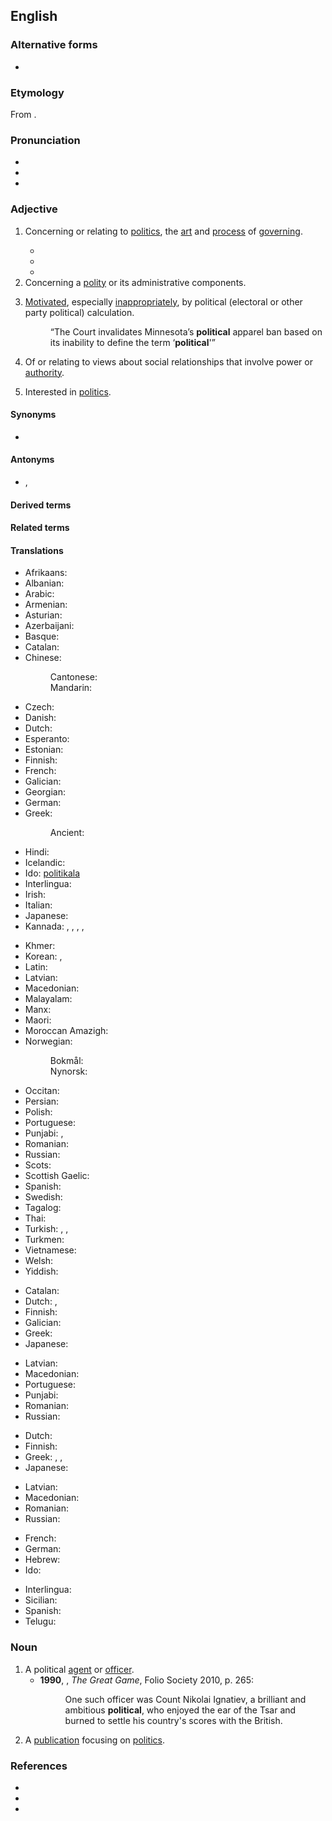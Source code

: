 ==English==

===Alternative forms===
* {{l|en|politicall}} {{qualifier|obsolete}}

===Etymology===
From {{etyl|la|en}} {{m|la|politicus}} {{suffix|en||al}}.

===Pronunciation===
* {{IPA|en|/pəˈlɪtɪkəl/}}
* {{audio|en|en-us-political.ogg|Audio (US)}}
* {{hyphenation|en|po|lit|i|cal}}

===Adjective===
{{en-adj}}

# Concerning or relating to [[politics]], the [[art]] and [[process]] of [[governing]].
#: {{ux|en|'''Political''' principles are rarely absolute, as '''political''' logic holds an imperfect result by compromise is better than a theoretically perfect abstention from the political process in the opposition.}}
#* {{RQ:Birmingham Gossamer|chapter=I|passage=As a '''political''' system democracy seems to me extraordinarily foolish, but I would not go out of my way to protest against it. My servant is, so far as I am concerned, welcome to as many votes as he can get. I would very gladly make mine over to him if I could.}}
#* {{quote-journal|en|date=2012-01
|author=Philip E. Mirowski|volume=100|issue=1|page=87|magazine={{w|American Scientist}}
|title=[http://www.americanscientist.org/bookshelf/pub/harms-to-health-from-the-pursuit-of-profits Harms to Health from the Pursuit of Profits]
|passage=In an era when '''political''' leaders promise deliverance from decline through America’s purported preeminence in scientific research, the news that science is in deep trouble in the United States has been as unwelcome as a diagnosis of leukemia following the loss of health insurance.}}
#* {{quote-journal|en|date=November 7, 2012|author=Matt Bai|title=Winning a Second Term, Obama Will Confront Familiar Headwinds|work=New York Times|url=http://www.nytimes.com/2012/11/07/us/politics/in-president-obamas-second-term-familiar-challenges.html?pagewanted=all&_r=0
|passage=That brief moment after the election four years ago, when many Americans thought Mr. Obama’s election would presage a new, less fractious '''political''' era, now seems very much a thing of the past.}}
# Concerning a [[polity]] or its administrative components.
#: {{ux|en|Good '''political''' staff is hard to find, they may neither be ambitious and corrupted by power nor tempted by private sector careers.}}
# {{lb|en|pejorative}} [[motivate|Motivated]], especially [[inappropriately]], by political (electoral or other party political) calculation.
#: “The Court invalidates Minnesota’s '''political''' apparel ban based on its inability to define the term ‘'''political''''”
# Of or relating to views about social relationships that involve power or [[authority]].
# {{lb|en|of a person}} Interested in [[politics]].

====Synonyms====
* {{l|en|politic}}

====Antonyms====
* {{l|en|nonpolitical}}, {{l|en|non-political}}

====Derived terms====
{{der3|en
|geopolitical
|politicality
|politically
|political agent
|political animal
|political arithmetic
|political asylum
|political economy
|political football
|politicalness
|political party
|political prisoner
|party political
|politically correct
|sociopolitical
|political spectrum}}

====Related terms====
{{rel4|en
|politician
|politicize
|politick
|politico}}

====Translations====
{{trans-top|concerning or relating to politics}}
* Afrikaans: {{t+|af|politieke}}
* Albanian: {{t+|sq|politik}}
* Arabic: {{t|ar|سِيَاسِيّ}}
* Armenian: {{t+|hy|քաղաքական}}
* Asturian: {{t|ast|políticu}}
* Azerbaijani: {{t|az|siyasi}}
* Basque: {{t|eu|politiko}}
* Catalan: {{t+|ca|polític}}
* Chinese:
*: Cantonese: {{t|yue|政治|tr=zing3 zi6}}
*: Mandarin: {{t+|cmn|政治|tr=zhèngzhì|sc=Hani}}
* Czech: {{t+|cs|politický}}
* Danish: {{t|da|politisk}}
* Dutch: {{t+|nl|politiek}}
* Esperanto: {{t|eo|politika}}
* Estonian: {{t-needed|et}}
* Finnish: {{t+|fi|poliittinen}}
* French: {{t+|fr|politique}}
* Galician: {{t+|gl|político}}
* Georgian: {{t|ka|პოლიტიკური}}
* German: {{t+|de|politisch}}
* Greek: {{t+|el|πολιτικός}}
*: Ancient: {{t|grc|πολιτικός}}
* Hindi: {{t+|hi|राजनीतिक}}
* Icelandic: {{t|is|pólitísk}}
* Ido: [[politikala]]
* Interlingua: {{t|ia|politic}}
* Irish: {{t|ga|polaitiúil}}
* Italian: {{t+|it|politico}}
* Japanese: {{t+|ja|政治的|tr=せいじてき, seijiteki}}
* Kannada: {{t+|kn|ಆಳ್ವಿಕೆಯ}}, {{t+|kn|ರಾಜಕೀಯ}}, {{t+|kn|ರಾಜಕೀಯದ}}, {{t+|kn|ರಾಜ್ಯನೀತಿಯ}}, {{t+|kn|ರಾಜ್ಯಾಡಳಿತದ}}
{{trans-mid}}
* Khmer: {{t-needed|km}}
* Korean: {{t+|ko|정치}}, {{t+|ko|정치적}}
* Latin: {{t|la|politicus}}
* Latvian: {{t|lv|politisks}}
* Macedonian: {{t|mk|политички}}
* Malayalam: {{t|ml|രാഷ്ട്രീയമായ}}
* Manx: {{t-needed|gv}}
* Maori: {{t|mi|tōrangapū}}
* Moroccan Amazigh: {{t|zgh|ⴰⵙⵔⵜⴰⵏ|tr=asrtan}}
* Norwegian:
*: Bokmål: {{t+|no|politisk}}
*: Nynorsk: {{t+|no|politisk}}
* Occitan: {{t|oc|politic}}
* Persian: {{t+|fa|سیاسی}}
* Polish: {{t+|pl|polityczny}}
* Portuguese: {{t+|pt|político}}
* Punjabi: {{t+|pa|ਸਿਆਸੀ}}, {{t|pa|ਰਾਜਨੀਤਿਕ}}
* Romanian: {{t+|ro|politic}}
* Russian: {{t+|ru|полити́ческий}}
* Scots: {{t|sco|poleetical}}
* Scottish Gaelic: {{t|gd|poileataigeach}}
* Spanish: {{t+|es|político}}
* Swedish: {{t+|sv|politisk}}
* Tagalog: {{t|tl|pampolitika}}
* Thai: {{t|th|ทางการเมือง}}
* Turkish: {{t+|tr|siyasi}}, {{t+|tr|siyasal}}, {{t+|tr|politik}}
* Turkmen: {{t|tk|syýasy}}
* Vietnamese: {{t+|vi|chính trị}}
* Welsh: {{t+|cy|gwleidyddol}}
* Yiddish: {{t|yi|פּאָליטיש}}
{{trans-bottom}}

{{trans-top|motivated by political calculation}}
* Catalan: {{t+|ca|polític}}
* Dutch: {{t+|nl|partijpolitiek}}, {{t+|nl|politiek}}
* Finnish: {{t+|fi|poliittinen}}
* Galician: {{t+|gl|político}}
* Greek: {{t+|el|πολιτικός}}
* Japanese: {{t+|ja|政治的|tr=せいじてき, seijiteki}}
{{trans-mid}}
* Latvian: {{t|lv|politisks}}
* Macedonian: {{t|mk|политички}}
* Portuguese: {{t+|pt|político}}
* Punjabi: {{t+|pa|ਸਿਆਸਤੀ}}
* Romanian: {{t+|ro|politic}}
* Russian: {{t+|ru|полити́ческий}}
{{trans-bottom}}

{{trans-top|of or relating to views about social relationships that involve power or authority}}
* Dutch: {{t+|nl|politiek}}
* Finnish: {{t+|fi|poliittinen}}
* Greek: {{t+|el|πολιτικός}}, {{t+|el|πολιτειακός}}, {{t+|el|δημόσιος}}
* Japanese: {{t+|ja|政治的|tr=せいじてき, seijiteki}}
{{trans-mid}}
* Latvian: {{t|lv|politisks}}
* Macedonian: {{t|mk|политички}}
* Romanian: {{t+|ro|politic}}
* Russian: {{t+|ru|полити́ческий}}
{{trans-bottom}}

{{checktrans-top}}
* French: {{t+check|fr|politique}}
* German: {{t+check|de|politisch}}
* Hebrew: {{t+check|he|פוליטי|tr=politi|sc=Hebr}}
* Ido: {{t+check|io|politikala}}
{{trans-mid}}
* Interlingua: {{t-check|ia|politic}}
* Sicilian: {{t+check|scn|pulìticu}}
* Spanish: {{t+check|es|político}}
* Telugu: {{t-check|te|రాజకీయ}}
{{trans-bottom}}

===Noun===
{{en-noun}}

# A political [[agent]] or [[officer]].
#* '''1990''', {{w|Peter Hopkirk}}, ''The Great Game'', Folio Society 2010, p. 265:
#*: One such officer was Count Nikolai Ignatiev, a brilliant and ambitious '''political''', who enjoyed the ear of the Tsar and burned to settle his country's scores with the British.
# A [[publication]] focusing on [[politics]].

===References===
* {{R:OneLook}}
* {{R:Keywords 21st}}
* {{R:Century 1911}}